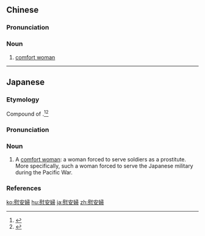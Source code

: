 {{also|慰安妇}}
==Chinese==
{{zh-forms|s=慰安妇|type=21}}
{{wikipedia|lang=zh}}

===Pronunciation===
{{zh-pron
|m=wèi'ānfù
|c=wai3 on1 fu5
|h=pfs=vi-ôn-fu
|cat=n
}}

===Noun===
{{zh-noun}}

# [[comfort woman]] {{gloss|woman forced to serve the Japanese military during the Pacific War}}

----

==Japanese==
<div style="float:right;">
{{wikipedia|lang=ja}}
{{wikipedia|ianfu}}
{{wikipedia|Comfort women}}
</div>
{{ja-kanjitab|yomi=o|い|あん|ふ}}

===Etymology===
Compound of {{compound|慰安|tr1=ian|t1=consolation, comfort|婦|tr2=fu|t2=a woman|lang=ja|sort=いあんふ}}.<ref name="KDJ">{{R:Kokugo Dai Jiten}}</ref><ref name="DJR">{{R:Daijirin}}</ref>

===Pronunciation===
{{ja-pron|yomi=o|いあんふ|acc=2|acc_ref=DJR}}

===Noun===
{{ja-noun|いあんふ|hhira=ゐあんふ}}

# A [[comfort woman]]: a woman forced to serve soldiers as a prostitute. More specifically, such a woman forced to serve the Japanese military during the Pacific War.

===References===
<references/>

[[ko:慰安婦]]
[[hu:慰安婦]]
[[ja:慰安婦]]
[[zh:慰安婦]]